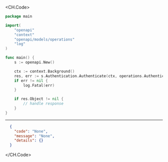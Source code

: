 
<CH.Code>
```go Authenticate.go
package main

import(
	"openapi"
	"context"
	"openapi/models/operations"
	"log"
)

func main() {
    s := openapi.New()

    ctx := context.Background()
    res, err := s.Authentication.Authenticate(ctx, operations.AuthenticateRequestBody{})
    if err != nil {
        log.Fatal(err)
    }

    if res.Object != nil {
        // handle response
    }
}
```
---

```json Example Response
  {
    "code": "None",
    "message": "None",
    "details": {}
  }
```
</CH.Code>
